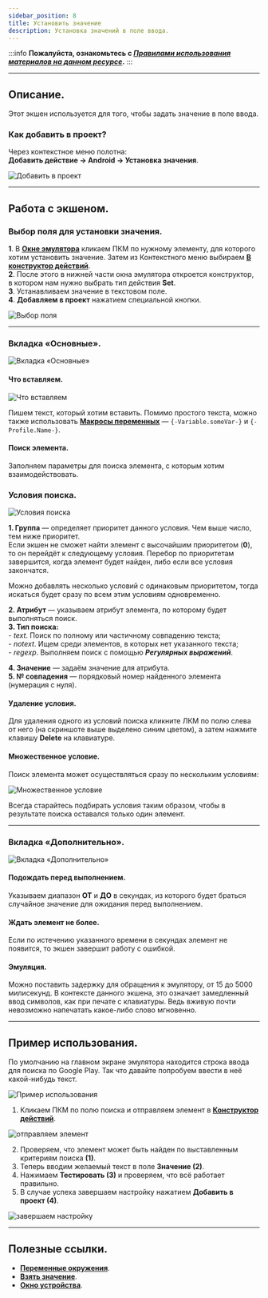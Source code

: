```yaml
---
sidebar_position: 8
title: Установить значение 
description: Установка значений в поле ввода.
---
```

:::info **Пожалуйста, ознакомьтесь с [*Правилами использования материалов на данном ресурсе*](../../Disclaimer).**
:::
_______________________________________________  
## Описание.  
Этот экшен используется для того, чтобы задать значение в поле ввода.  

### Как добавить в проект?  
Через контекстное меню полотна:  
**Добавить действие → Android → Установка значения**.  

![Добавить в проект](../assets/SetValue/SetValue_pic1.png) 
_______________________________________________
## Работа с экшеном.  
### Выбор поля для установки значения.  
**1**. В [**Окне эмулятора**](../../pm/Interface/DeviceWindow) кликаем ПКМ по нужному элементу, для которого хотим установить значение. Затем из Контекстного меню выбираем [**В конструктор действий**](../../pm/Interface/ActionBuilder).   
**2**. После этого в нижней части окна эмулятора откроется конструктор, в котором нам нужно выбрать тип действия **Set**.  
**3**. Устанавливаем значение в текстовом поле.  
**4**. **Добавляем в проект** нажатием специальной кнопки.  

![Выбор поля](../assets/SetValue/SetValue_pic2.png)  
_______________________________________________
### Вкладка «Основные».  
![Вкладка «Основные»](../assets/SetValue/SetValue_pic3.png)  

#### Что вставляем.  
![Что вставляем](../assets/SetValue/SetValue_pic4.png)  

Пишем текст, который хотим вставить. Помимо простого текста, можно также использовать [**Макросы переменных**](../../Data/WorkWithVariables) — `{-Variable.someVar-}` и `{-Profile.Name-}`.  

#### Поиск элемента.  
Заполняем параметры для поиска элемента, с которым хотим взаимодействовать.  

### Условия поиска.  
![Условия поиска](../assets/SetValue/SetValue_pic5.png)  

**1. Группа** — определяет приоритет данного условия. Чем выше число, тем ниже приоритет.  
Если экшен не сможет найти элемент с высочайшим приоритетом (**0**), то он перейдёт к следующему условия. Перебор по приоритетам завершится, когда элемент будет найден, либо если все условия закончатся.  

Можно добавлять несколько условий с одинаковым приоритетом, тогда искаться будет сразу по всем этим условиям одновременно.  

**2. Атрибут** — указываем атрибут элемента, по которому будет выполняться поиск.  
**3. Тип поиска:**  
    - *text*. Поиск по полному или частичному совпадению текста;  
    - *notext*. Ищем среди элементов, в которых нет указанного текста;  
    - *regexp*. Выполняем поиск с помощью ***Регулярных выражений***.  
      
**4. Значение** — задаём значение для атрибута.  
**5. № совпадения** — порядковый номер найденного элемента (нумерация с нуля).  

#### Удаление условия. 
Для удаления одного из условий поиска кликните ЛКМ по полю слева от него (на скриншоте выше выделено синим цветом), а затем нажмите клавишу **Delete** на клавиатуре.  

#### Множественное условие.  
Поиск элемента может осуществляться сразу по нескольким условиям:  

![Множественное условие](../assets/SetValue/SetValue_pic6.png)  

Всегда старайтесь подбирать условия таким образом, чтобы в результате поиска оставался только один элемент.  
_______________________________________________
### Вкладка «Дополнительно».  
![Вкладка «Дополнительно»](../assets/SetValue/SetValue_pic7.png)  

#### Подождать перед выполнением.  
Указываем диапазон **ОТ** и **ДО** в секундах, из которого будет браться случайное значение для ожидания перед выполнением.  

#### Ждать элемент не более.  
Если по истечению указанного времени в секундах элемент не появится, то экшен завершит работу с ошибкой.  

#### Эмуляция.  
Можно поставить задержку для обращения к эмулятору, от 15 до 5000 милисекунд. В контексте данного экшена, это означает замедленный ввод символов, как при печате с клавиатуры. Ведь вживую почти невозможно напечатать какое-либо слово мгновенно.  
_______________________________________________
## Пример использования.  
По умолчанию на главном экране эмулятора находится строка ввода для поиска по Google Play. Так что давайте попробуем ввести в неё какой-нибудь текст.  

![Пример использования](../assets/SetValue/SetValue_pic8.png)  

1. Кликаем ПКМ по полю поиска и отправляем элемент в [**Конструктор действий**](../../pm/Interface/ActionBuilder).  

![отправляем элемент](../assets/SetValue/SetValue_pic9.png)  

2. Проверяем, что элемент может быть найден по выставленным критериям поиска **(1)**.  
3. Теперь вводим желаемый текст в поле **Значение (2)**.
4. Нажимаем **Тестировать (3)** и проверяем, что всё работает правильно.  
5. В случае успеха завершаем настройку нажатием **Добавить в проект (4)**. 

![завершаем настройку](../assets/SetValue/SetValue_pic10.png)
_______________________________________________  
## Полезные ссылки.   
- [**Переменные окружения**](../../pm/Creating/Variables).  
- [**Взять значение**](./GetValue).   
- [**Окно устройства**](../../pm/Interface/DeviceWindow).